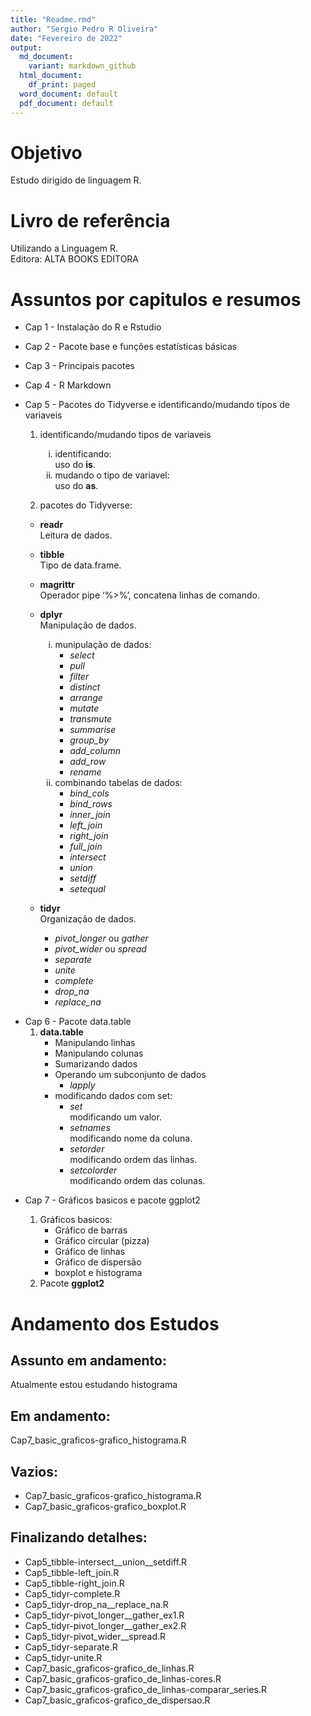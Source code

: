 ```yaml
---
title: "Readme.rmd"
author: "Sergio Pedro R Oliveira"
date: "Fevereiro de 2022"
output:
  md_document:
    variant: markdown_github
  html_document:
    df_print: paged
  word_document: default
  pdf_document: default
---
```


# Objetivo

Estudo dirigido de linguagem R.\

# Livro de referência

Utilizando a Linguagem R.\
Editora: ALTA BOOKS EDITORA\

# Assuntos por capitulos e resumos

- Cap 1 - Instalação do R e Rstudio\

- Cap 2 - Pacote base e funções estatísticas básicas\

- Cap 3 - Principais pacotes\

- Cap 4 - R Markdown\

\newpage

- Cap 5 - Pacotes do Tidyverse e identificando/mudando tipos de variaveis\

  1. identificando/mudando tipos de variaveis\
    
      i. identificando:\
      uso do **is**.\
      ii. mudando o tipo de variavel:\
      uso do **as**.\
  
  2. pacotes do Tidyverse:\
  
    - **readr**\
    Leitura de dados.\
  
    - **tibble**\
    Tipo de data.frame.\
  
    - **magrittr**\
    Operador pipe '%>%', concatena linhas de comando.\
  
    - **dplyr**\
    Manipulação de dados.\
    
      i. munipulação de dados:\
          - *select*\
          - *pull*\
          - *filter*\
          - *distinct*\
          - *arrange*\
          - *mutate*\
          - *transmute*\
          - *summarise*\
          - *group_by*\
          - *add_column*\
          - *add_row*\
          - *rename*\
        
      ii. combinando tabelas de dados:\
          - *bind_cols*\
          - *bind_rows*\
          - *inner_join*\
          - *left_join*\
          - *right_join*\
          - *full_join*\
          - *intersect*\
          - *union*\
          - *setdiff*\
          - *setequal*\
    
  - **tidyr**\
  Organização de dados.\
  
    - *pivot_longer* ou *gather*\
    - *pivot_wider* ou *spread*\
    - *separate*\
    - *unite*\
    - *complete*\
    - *drop_na*\
    - *replace_na*\

\newpage

- Cap 6 - Pacote data.table\
  1. **data.table**\
      - Manipulando linhas\
      - Manipulando colunas\
      - Sumarizando dados\
      - Operando um subconjunto de dados
        - *lapply*\
      - modificando dados com set:
        - *set*\
        modificando um valor.\
        - *setnames*\
        modificando nome da coluna.\
        - *setorder*\
        modificando ordem das linhas.\
        - *setcolorder*\
        modificando ordem das colunas.\

\newpage

- Cap 7 - Gráficos basicos e pacote ggplot2\

  1. Gráficos basicos:\
      - Gráfico de barras\
      - Gráfico circular (pizza)\
      - Gráfico de linhas\
      - Gráfico de dispersão\
      - boxplot e histograma\
    
  2. Pacote **ggplot2**
    
\newpage

# Andamento dos Estudos

## Assunto em andamento:

Atualmente estou estudando histograma\

## Em andamento:
Cap7_basic_graficos-grafico_histograma.R\


## Vazios:

- Cap7_basic_graficos-grafico_histograma.R\
- Cap7_basic_graficos-grafico_boxplot.R\

## Finalizando detalhes:
- Cap5_tibble-intersect__union__setdiff.R\
- Cap5_tibble-left_join.R\
- Cap5_tibble-right_join.R\
- Cap5_tidyr-complete.R\
- Cap5_tidyr-drop_na__replace_na.R\
- Cap5_tidyr-pivot_longer__gather_ex1.R\
- Cap5_tidyr-pivot_longer__gather_ex2.R\
- Cap5_tidyr-pivot_wider__spread.R\
- Cap5_tidyr-separate.R\
- Cap5_tidyr-unite.R\
- Cap7_basic_graficos-grafico_de_linhas.R\
- Cap7_basic_graficos-grafico_de_linhas-cores.R\
- Cap7_basic_graficos-grafico_de_linhas-comparar_series.R\
- Cap7_basic_graficos-grafico_de_dispersao.R\